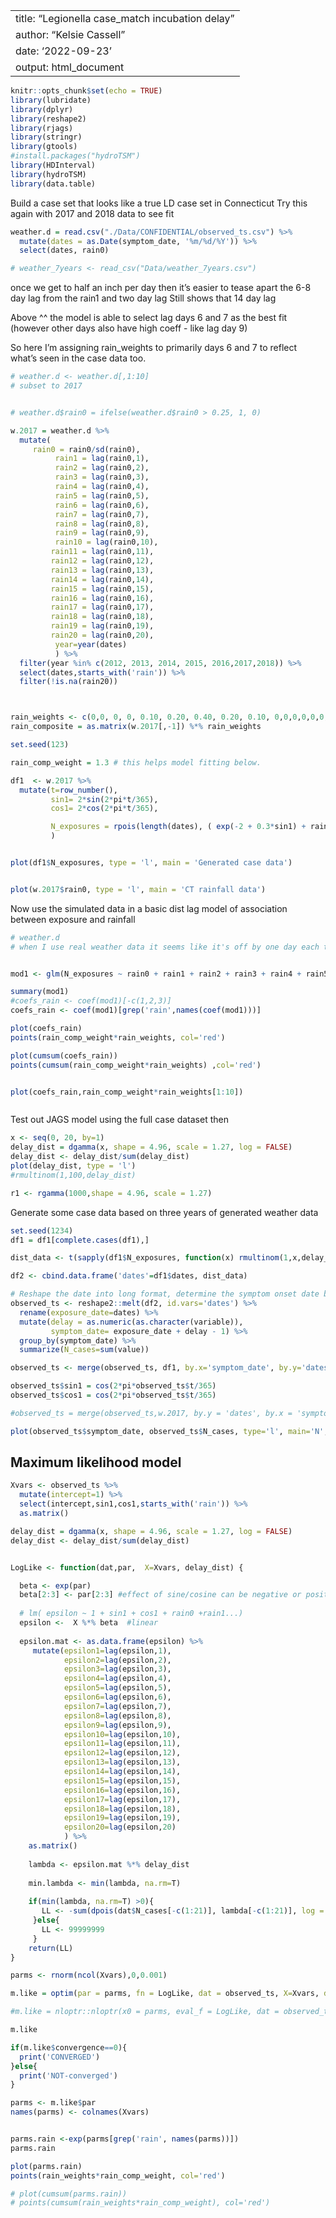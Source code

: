 
---
title: "Legionella case_match incubation delay"
author: "Kelsie Cassell"
date: '2022-09-23'
output: html_document
---

```r
knitr::opts_chunk$set(echo = TRUE)
library(lubridate)
library(dplyr)
library(reshape2)
library(rjags)
library(stringr)
library(gtools)
#install.packages("hydroTSM")
library(HDInterval)
library(hydroTSM)
library(data.table)
```


Build a case set that looks like a true LD case set in Connecticut
Try this again with 2017 and 2018 data to see fit 

``` r
weather.d = read.csv("./Data/CONFIDENTIAL/observed_ts.csv") %>%
  mutate(dates = as.Date(symptom_date, '%m/%d/%Y')) %>%
  select(dates, rain0)

# weather_7years <- read_csv("Data/weather_7years.csv")

```

once we get to half an inch per day then it's easier to tease apart the 6-8 day lag from the rain1 and two day lag 
Still shows that 14 day lag 

Above ^^ the model is able to select lag days 6 and 7 as the best fit (however other days also have high coeff - like lag day 9)

So here I'm assigning rain_weights to primarily days 6 and 7 to reflect what's seen in the case data too. 
``` r
# weather.d <- weather.d[,1:10]
# subset to 2017 


# weather.d$rain0 = ifelse(weather.d$rain0 > 0.25, 1, 0)

w.2017 = weather.d %>%
  mutate( 
     rain0 = rain0/sd(rain0),
          rain1 = lag(rain0,1),
          rain2 = lag(rain0,2),
          rain3 = lag(rain0,3),
          rain4 = lag(rain0,4),
          rain5 = lag(rain0,5),
          rain6 = lag(rain0,6),
          rain7 = lag(rain0,7),
          rain8 = lag(rain0,8),
          rain9 = lag(rain0,9),
          rain10 = lag(rain0,10),
         rain11 = lag(rain0,11),
         rain12 = lag(rain0,12),
         rain13 = lag(rain0,13),
         rain14 = lag(rain0,14),
         rain15 = lag(rain0,15),
         rain16 = lag(rain0,16),
         rain17 = lag(rain0,17),
         rain18 = lag(rain0,18),
         rain19 = lag(rain0,19),
         rain20 = lag(rain0,20),
          year=year(dates)
          ) %>%
  filter(year %in% c(2012, 2013, 2014, 2015, 2016,2017,2018)) %>%
  select(dates,starts_with('rain')) %>%
  filter(!is.na(rain20))



rain_weights <- c(0,0, 0, 0, 0.10, 0.20, 0.40, 0.20, 0.10, 0,0,0,0,0,0,0,0,0,0,0,0) 
rain_composite = as.matrix(w.2017[,-1]) %*% rain_weights

set.seed(123)

rain_comp_weight = 1.3 # this helps model fitting below. 

df1  <- w.2017 %>%
  mutate(t=row_number(),
         sin1= 2*sin(2*pi*t/365),
         cos1= 2*cos(2*pi*t/365),

         N_exposures = rpois(length(dates), ( exp(-2 + 0.3*sin1) + rain_composite*rain_comp_weight ) ) 
         )


plot(df1$N_exposures, type = 'l', main = 'Generated case data')


plot(w.2017$rain0, type = 'l', main = 'CT rainfall data')


```


Now use the simulated data in a basic dist lag model of association between exposure and rainfall
```r
# weather.d
# when I use real weather data it seems like it's off by one day each time? 


mod1 <- glm(N_exposures ~ rain0 + rain1 + rain2 + rain3 + rain4 + rain5 + rain6 + rain7 + rain8 + rain9 , data=df1, family=gaussian(link='identity'))

summary(mod1)
#coefs_rain <- coef(mod1)[-c(1,2,3)]
coefs_rain <- coef(mod1)[grep('rain',names(coef(mod1)))] 

plot(coefs_rain)
points(rain_comp_weight*rain_weights, col='red')

plot(cumsum(coefs_rain))
points(cumsum(rain_comp_weight*rain_weights) ,col='red')


plot(coefs_rain,rain_comp_weight*rain_weights[1:10])



```


Test out JAGS model using the full case dataset then 
```r
x <- seq(0, 20, by=1)
delay_dist = dgamma(x, shape = 4.96, scale = 1.27, log = FALSE)
delay_dist <- delay_dist/sum(delay_dist)
plot(delay_dist, type = 'l')
#rmultinom(1,100,delay_dist)

r1 <- rgamma(1000,shape = 4.96, scale = 1.27)

```



Generate some case data based on three years of generated weather data 
```r
set.seed(1234)
df1 = df1[complete.cases(df1),]

dist_data <- t(sapply(df1$N_exposures, function(x) rmultinom(1,x,delay_dist)))

df2 <- cbind.data.frame('dates'=df1$dates, dist_data)

# Reshape the date into long format, determine the symptom onset date based on exposure date + delay, then sum by symptom onset date to get 'observed' time series
observed_ts <- reshape2::melt(df2, id.vars='dates') %>%
  rename(exposure_date=dates) %>%
  mutate(delay = as.numeric(as.character(variable)),
         symptom_date= exposure_date + delay - 1) %>%
  group_by(symptom_date) %>%
  summarize(N_cases=sum(value))

observed_ts <- merge(observed_ts, df1, by.x='symptom_date', by.y='dates')

observed_ts$sin1 = cos(2*pi*observed_ts$t/365)
observed_ts$cos1 = cos(2*pi*observed_ts$t/365)

#observed_ts = merge(observed_ts,w.2017, by.y = 'dates', by.x = 'symptom_date', all.x = T)

plot(observed_ts$symptom_date, observed_ts$N_cases, type='l', main='N', bty='l')

```

## Maximum likelihood model

```r

Xvars <- observed_ts %>%
  mutate(intercept=1) %>%
  select(intercept,sin1,cos1,starts_with('rain')) %>%
  as.matrix()

delay_dist = dgamma(x, shape = 4.96, scale = 1.27, log = FALSE)
delay_dist <- delay_dist/sum(delay_dist)


LogLike <- function(dat,par,  X=Xvars, delay_dist) {

  beta <- exp(par)
  beta[2:3] <- par[2:3] #effect of sine/cosine can be negative or positive
  
  # lm( epsilon ~ 1 + sin1 + cos1 + rain0 +rain1...)
  epsilon <-  X %*% beta  #linear  
  
  epsilon.mat <- as.data.frame(epsilon) %>%
     mutate(epsilon1=lag(epsilon,1),
            epsilon2=lag(epsilon,2),
            epsilon3=lag(epsilon,3),
            epsilon4=lag(epsilon,4),
            epsilon5=lag(epsilon,5),
            epsilon6=lag(epsilon,6),
            epsilon7=lag(epsilon,7),
            epsilon8=lag(epsilon,8),
            epsilon9=lag(epsilon,9),
            epsilon10=lag(epsilon,10),
            epsilon11=lag(epsilon,11),
            epsilon12=lag(epsilon,12),
            epsilon13=lag(epsilon,13),
            epsilon14=lag(epsilon,14),
            epsilon15=lag(epsilon,15),
            epsilon16=lag(epsilon,16),
            epsilon17=lag(epsilon,17),
            epsilon18=lag(epsilon,18),
            epsilon19=lag(epsilon,19),
            epsilon20=lag(epsilon,20)
            ) %>%
    as.matrix()
  
    lambda <- epsilon.mat %*% delay_dist
    
    min.lambda <- min(lambda, na.rm=T)
    
    if(min(lambda, na.rm=T) >0){
       LL <- -sum(dpois(dat$N_cases[-c(1:21)], lambda[-c(1:21)], log = TRUE))
     }else{
       LL <- 99999999 
     }
    return(LL)
}

parms <- rnorm(ncol(Xvars),0,0.001)

m.like = optim(par = parms, fn = LogLike, dat = observed_ts, X=Xvars, delay_dist=delay_dist, method='BFGS')

#m.like = nloptr::nloptr(x0 = parms, eval_f = LogLike, dat = observed_ts, X=Xvars, delay_dist=delay_dist,opts = list("algorithm"="NLOPT_LN_COBYLA"))

m.like

if(m.like$convergence==0){
  print('CONVERGED')
}else{
  print('NOT-converged')
}

parms <- m.like$par
names(parms) <- colnames(Xvars)


parms.rain <-exp(parms[grep('rain', names(parms))])
parms.rain

plot(parms.rain)
points(rain_weights*rain_comp_weight, col='red')

# plot(cumsum(parms.rain))
# points(cumsum(rain_weights*rain_comp_weight), col='red')
```















